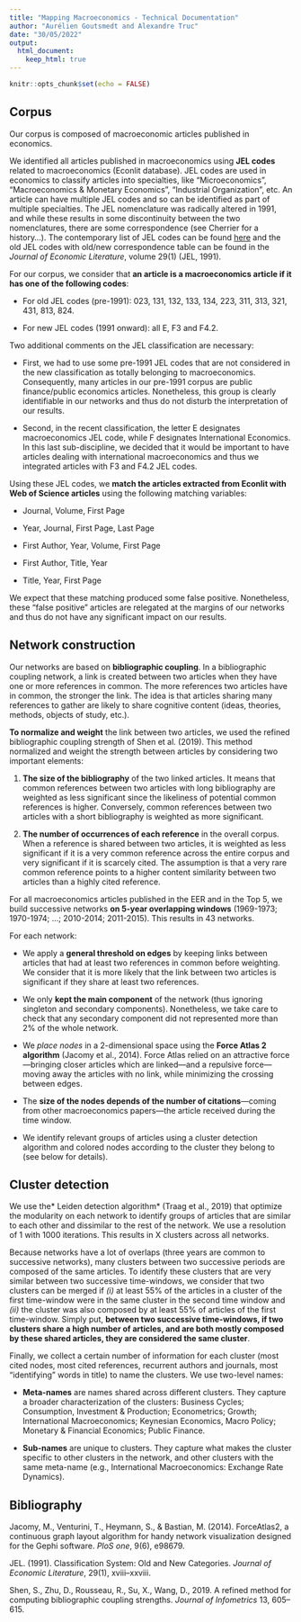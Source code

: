 ```yaml
---
title: "Mapping Macroeconomics - Technical Documentation"
author: "Aurélien Goutsmedt and Alexandre Truc"
date: "30/05/2022"
output: 
  html_document:
    keep_html: true
---
```


```r
knitr::opts_chunk$set(echo = FALSE)
```

## Corpus

Our corpus is composed of macroeconomic articles published in economics. 

We identified all articles published in macroeconomics using **JEL codes** related to macroeconomics (Econlit database). JEL codes are used in economics to classify articles into specialties, like “Microeconomics”, “Macroeconomics & Monetary Economics”, “Industrial Organization”, etc. An article can have multiple JEL codes and so can be identified as part of multiple specialties. The JEL nomenclature was radically altered in 1991, and while these results in some discontinuity between the two nomenclatures, there are some correspondence (see Cherrier for a history…). The contemporary list of JEL codes can be found [here](https://www.aeaweb.org/econlit/jelCodes.php?view=jel) and the old JEL codes with old/new correspondence table can be found in the *Journal of Economic Literature*, volume 29(1) (JEL, 1991).

For our corpus, we consider that **an article is a macroeconomics article if it has one of the following codes**: 

- For old JEL codes (pre-1991): 023, 131, 132, 133, 134, 223, 311, 313, 321, 431, 813, 824. 

- For new JEL codes (1991 onward): all E, F3 and F4.2.

Two additional comments on the JEL classification are necessary:

-	First, we had to use some pre-1991 JEL codes that are not considered in the new classification as totally belonging to macroeconomics. Consequently, many articles in our pre-1991 corpus are public finance/public economics articles. Nonetheless, this group is clearly identifiable in our networks and thus do not disturb the interpretation of our results.

-	Second, in the recent classification, the letter E designates macroeconomics JEL code, while F designates International Economics. In this last sub-discipline, we decided that it would be important to have articles dealing with international macroeconomics and thus we integrated articles with F3 and F4.2 JEL codes.

Using these JEL codes, we **match the articles extracted from Econlit with Web of Science articles** using the following matching variables:

- Journal, Volume, First Page

- Year, Journal, First Page, Last Page

- First Author, Year, Volume, First Page

- First Author, Title, Year

- Title, Year, First Page

We expect that these matching produced some false positive. Nonetheless, these “false positive” articles are relegated at the margins of our networks and thus do not have any significant impact on our results.

## Network construction

Our networks are based on **bibliographic coupling**. In a bibliographic coupling network, a link is created between two articles when they have one or more references in common. The more references two articles have in common, the stronger the link. The idea is that articles sharing many references to gather are likely to share cognitive content (ideas, theories, methods, objects of study, etc.).

**To normalize and weight** the link between two articles, we used the refined bibliographic coupling strength of Shen et al. (2019). This method normalized and weight the strength between articles by considering two important elements: 

1.	**The size of the bibliography** of the two linked articles. It means that common references between two articles with long bibliography are weighted as less significant since the likeliness of potential common references is higher. Conversely, common references between two articles with a short bibliography is weighted as more significant. 

2.	**The number of occurrences of each reference** in the overall corpus. When a reference is shared between two articles, it is weighted as less significant if it is a very common reference across the entire corpus and very significant if it is scarcely cited. The assumption is that a very rare common reference points to a higher content similarity between two articles than a highly cited reference.

For all macroeconomics articles published in the EER and in the Top 5, we build successive networks **on 5-year overlapping windows** (1969-1973; 1970-1974; …; 2010-2014; 2011-2015). This results in 43 networks.

For each network:

- We apply a **general threshold on edges** by keeping links between articles that had at least two references in common before weighting. We consider that it is more likely that the link between two articles is significant if they share at least two references.

- We only **kept the main component** of the network (thus ignoring singleton and secondary components). Nonetheless, we take care to check that any secondary component did not represented more than 2% of the whole network.

- We *place nodes* in a 2-dimensional space using the **Force Atlas 2 algorithm** (Jacomy et al., 2014). Force Atlas relied on an attractive force—bringing closer articles which are linked—and a repulsive force—moving away the articles with no link, while minimizing the crossing between edges.

- The **size of the nodes depends of the number of citations**---coming from other macroeconomics papers---the article received during the time window.

- We identify relevant groups of articles using a cluster detection algorithm and colored nodes according to the cluster they belong to (see below for details).

## Cluster detection

We use the* Leiden detection algorithm* (Traag et al., 2019) that optimize the modularity on each network to identify groups of articles that are similar to each other and dissimilar to the rest of the network. We use a resolution of 1 with 1000 iterations. This results in X clusters across all networks. 

Because networks have a lot of overlaps (three years are common to successive networks), many clusters between two successive periods are composed of the same articles. To identify these clusters that are very similar between two successive time-windows, we consider that two clusters can be merged if *(i)* at least 55% of the articles in a cluster of the first time-window were in the same cluster in the second time window and *(ii)* the cluster was also composed by at least 55% of articles of the first time-window. Simply put, **between two successive time-windows, if two clusters share a high number of articles, and are both mostly composed by these shared articles, they are considered the same cluster**.

Finally, we collect a certain number of information for each cluster (most cited nodes, most cited references, recurrent authors and journals, most “identifying” words in title) to name the clusters. We use two-level names:

- **Meta-names** are names shared across different clusters. They capture a broader characterization of the clusters: Business Cycles; Consumption, Investment & Production; Econometrics; Growth; International Macroeconomics; Keynesian Economics, Macro Policy; Monetary & Financial Economics; Public Finance.

- **Sub-names** are unique to clusters. They capture what makes the cluster specific to other clusters in the network, and other clusters with the same meta-name (e.g., International Macroeconomics: Exchange Rate Dynamics).

## Bibliography

Jacomy, M., Venturini, T., Heymann, S., & Bastian, M. (2014). ForceAtlas2, a continuous graph layout algorithm for handy network visualization designed for the Gephi software. _PloS one_, 9(6), e98679.

JEL. (1991). Classification System: Old and New Categories. _Journal of Economic Literature_, 29(1), xviii–xxviii.

Shen, S., Zhu, D., Rousseau, R., Su, X., Wang, D., 2019. A refined method for computing bibliographic coupling strengths. _Journal of Infometrics_ 13, 605–615.
